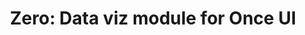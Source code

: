 ---
title: "Zero: Data viz module for Once UI"
publishedAt: "2024-04-18"
summary: "Responsive, customizable data viz module for Figma (coming to Once UI for Next.js soon)."
images:
  - "/images/projects/zero/cover-01.jpg"
team:
  - name: "Lorant One"
    role: "Design Engineer"
    avatar: "/images/avatar.jpg"
    linkedIn: "https://www.linkedin.com/in/lorant-one/"
---